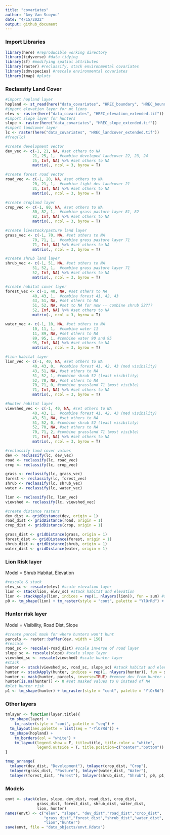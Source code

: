```yaml
---
title: "covariates"
author: "Amy Van Scoyoc"
date: "4/15/2022"
output: github_document
---
```


### Import Libraries
```r
library(here) #reproducible working directory
library(tidyverse) #data tidying
library(sf) #modifying spatial attributes 
library(raster) #reclassify, stack environmental covariates
library(sdmvspecies) #rescale environmental covariates 
library(tmap) #plots
```

### Reclassify Land Cover

```r
#import hopland layer 
hopland <- st_read(here("data_covariates", "HREC_boundary", "HREC_boundary.shp"))
#import elevation layer for mt lions
elev <- raster(here("data_covariates", "HREC_elevation_extended.tif"))
#import slope layer for hunters
slope <- raster(here("data_covariates", "HREC_slope_extended.tif"))
#import landcover layer
lc <- raster(here("data_covariates", "HREC_landcover_extended.tif"))
#freq(lc)
```

```r
#create development vector
dev_vec <- c(-1, 21, NA, #set others to NA 
            21, 25, 1,  #combine developed landcover 22, 23, 24
            25, Inf, NA) %>% #set others to NA
            matrix(., ncol = 3, byrow = T)

#create forest road vector
road_vec <- c(-1, 20, NA, #set others to NA 
            20, 21, 1,  #combine light dev landcover 21
            21, Inf, NA) %>% #set others to NA
            matrix(., ncol = 3, byrow = T)

#create cropland layer
crop_vec <- c(-1, 80, NA, #set others to NA 
            80, 82, 1,  #combine grass pasture layer 81, 82
            82, Inf, NA) %>% #set others to NA
            matrix(., ncol = 3, byrow = T)

#create livestock/pasture land layer
grass_vec <- c(-1, 70, NA, #set others to NA 
            70, 71, 1,  #combine grass pasture layer 71
            71, Inf, NA) %>% #set others to NA
            matrix(., ncol = 3, byrow = T)

#create shrub land layer
shrub_vec <- c(-1, 51, NA, #set others to NA 
            51, 52, 1,  #combine grass pasture layer 71
            52, Inf, NA) %>% #set others to NA
            matrix(., ncol = 3, byrow = T)

#create habitat cover layer
forest_vec <- c(-1, 40, NA, #set others to NA 
            40, 43, 1,  #combine forest 41, 42, 43
            43, 51, NA, #set others to NA 
            51, 52, NA, #set to NA for now -- combine shrub 52???
            52, Inf, NA) %>% #set others to NA
            matrix(., ncol = 3, byrow = T)

water_vec <- c(-1, 10, NA, #set others to NA 
            10, 11, 1,  #combine water 11
            11, 89, NA, #set others to NA 
            89, 95, 1, #combine water 90 and 95
            95, Inf, NA) %>% #set others to NA
            matrix(., ncol = 3, byrow = T)

#lion habitat layer
lion_vec <- c(-1, 40, NA, #set others to NA 
            40, 43, 0,  #combine forest 41, 42, 43 (med visibility)
            43, 51, NA, #set others to NA 
            51, 52, 1, #combine shrub 52 (least visibility)
            52, 70, NA, #set others to NA  
            70, 71, 0, #combine grassland 71 (most visible) 
            71, Inf, NA) %>% #set others to NA  
            matrix(., ncol = 3, byrow = T)

#hunter habitat layer
viewshed_vec <- c(-1, 40, NA, #set others to NA 
            40, 43, 1,  #combine forest 41, 42, 43 (med visibility)
            43, 51, NA, #set others to NA 
            51, 52, 0, #combine shrub 52 (least visibility)
            52, 70, NA, #set others to NA  
            70, 71, 2, #combine grassland 71 (most visible) 
            71, Inf, NA) %>% #set others to NA  
            matrix(., ncol = 3, byrow = T)
```

```r
#reclassify land cover values 
dev <- reclassify(lc, dev_vec)
road <- reclassify(lc, road_vec)
crop <- reclassify(lc, crop_vec)

grass <- reclassify(lc, grass_vec)
forest <- reclassify(lc, forest_vec)
shrub <- reclassify(lc, shrub_vec)
water <- reclassify(lc, water_vec)

lion <- reclassify(lc, lion_vec)
viewshed <- reclassify(lc, viewshed_vec)
```

```r
#create distance rasters
dev_dist <- gridDistance(dev, origin = 1)
road_dist <- gridDistance(road, origin = 1)
crop_dist <- gridDistance(crop, origin = 1)

grass_dist <- gridDistance(grass, origin = 1)
forest_dist <- gridDistance(forest, origin = 1)
shrub_dist <- gridDistance(shrub, origin = 1)
water_dist <- gridDistance(water, origin = 1)
```

### Lion Risk layer

Model = Shrub Habitat, Elevation
```r
#rescale & stack
elev_sc <- rescale(elev) #scale elevation layer 
lion <- stack(lion, elev_sc) #stack habitat and elevation
lion <- stackApply(lion, indices = rep(1, nlayers(lion)), fun = sum) #sum 
p0 <- tm_shape(lion) + tm_raster(style = "cont", palette = "YlOrRd") + tm_shape(hopland) + tm_borders(col = "black") + tm_layout(legend.show = F,title='Lion Risk',legend.outside = T,title.position=c("center",'top'))
```

### Hunter risk layer

Model = Visibility, Road Dist, Slope
```r
#create parcel mask for where hunters won't hunt
parcels <- raster::buffer(dev, width = 150)
#rescale
road_sc <- rescale(-road_dist) #scale inverse of road layer 
slope_sc <- rescale(slope) #scale slope layer 
viewshed_sc <- rescale(viewshed) #scale hunter layer
#stack
hunter <- stack(viewshed_sc, road_sc, slope_sc) #stack habitat and elevation
hunter <- stackApply(hunter, indices = rep(1, nlayers(hunter)), fun = sum) #sum scaled values
hunter <- mask(hunter, parcels, inverse=TRUE) #remove dev from hunter risk
hunter[is.na(hunter)] <- 0 #set masked values to 0 instead of NA
#plot hunter risk 
p1 <- tm_shape(hunter) + tm_raster(style = "cont", palette = "YlOrRd") + tm_shape(hopland) + tm_borders(col = "black") + tm_layout(legend.show = F,title='Hunter Risk',legend.outside = T,title.position=c("center",'top'))
```

### Other layers
```r
tmlayer <- function(layer,title){
  tm_shape(layer) + 
    tm_raster(style = "cont", palette = "seq") +
  tm_layout(aes.palette = list(seq = "-YlOrRd")) +
  tm_shape(hopland) + 
    tm_borders(col = "white") + 
    tm_layout(legend.show = F, title=title, title.color = "white",
              legend.outside = T, title.position=c("center","bottom")) 
}

tmap_arrange(
  tmlayer(dev_dist, "Development"), tmlayer(crop_dist, "Crop"),
  tmlayer(grass_dist, "Pasture"), tmlayer(water_dist, "Water"), 
  tmlayer(forest_dist, "Forest"), tmlayer(shrub_dist, "Shrub"), p0, p1, ncol = 4)

```

### Models
```r
envt <- stack(elev, slope, dev_dist, road_dist, crop_dist, 
              grass_dist, forest_dist, shrub_dist, water_dist, 
              lion, hunter)
names(envt) <- c("elev", "slope", "dev_dist","road_dist","crop_dist",
                 "grass_dist","forest_dist","shrub_dist","water_dist",
                 "lion","hunter")
save(envt, file = "data_objects/envt.Rdata")
```

